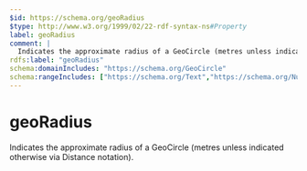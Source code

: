 ```yaml
---
$id: https://schema.org/geoRadius
$type: http://www.w3.org/1999/02/22-rdf-syntax-ns#Property
label: geoRadius
comment: |
  Indicates the approximate radius of a GeoCircle (metres unless indicated otherwise via Distance notation).
rdfs:label: "geoRadius"
schema:domainIncludes: "https://schema.org/GeoCircle"
schema:rangeIncludes: ["https://schema.org/Text","https://schema.org/Number","https://schema.org/Distance"]
---
```


# geoRadius

Indicates the approximate radius of a GeoCircle (metres unless indicated otherwise via Distance notation).

